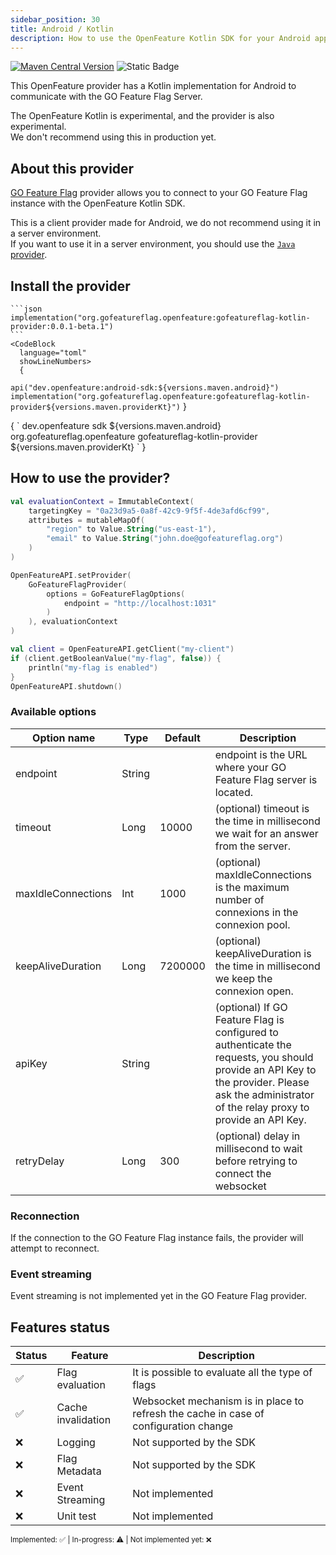 ```yaml
---
sidebar_position: 30
title: Android / Kotlin
description: How to use the OpenFeature Kotlin SDK for your Android application
---
```


[![Maven Central Version](https://img.shields.io/maven-central/v/org.gofeatureflag.openfeature/gofeatureflag-kotlin-provider?color=blue&style=flat-square)](https://search.maven.org/artifact/org.gofeatureflag.openfeature/gofeatureflag-kotlin-provider)
![Static Badge](https://img.shields.io/badge/status-experimental-red?style=flat-square)

This OpenFeature provider has a Kotlin implementation for Android to communicate with the GO Feature
Flag Server.

The OpenFeature Kotlin is experimental, and the provider is also experimental.  
We don't recommend using this in production yet.

## About this provider

[GO Feature Flag](https://gofeatureflag.org) provider allows you to connect to your GO Feature Flag
instance with the OpenFeature Kotlin SDK.

This is a client provider made for Android, we do not recommend using it in a server environment.  
If you want to use it in a server environment, you should use
the [`Java` provider](/docs/openfeature_sdk/server_providers/openfeature_java).

## Install the provider

<Tabs groupId="code">
  <TabItem value="gradle" label="gradle">

    ```json
    implementation("org.gofeatureflag.openfeature:gofeatureflag-kotlin-provider:0.0.1-beta.1")
    ```
    <CodeBlock
      language="toml"
      showLineNumbers>
      {
`api("dev.openfeature:android-sdk:${versions.maven.android}")
implementation("org.gofeatureflag.openfeature:gofeatureflag-kotlin-provider${versions.maven.providerKt}")`
      }
    </CodeBlock>



  </TabItem>
  <TabItem value="maven" label="maven">
    <CodeBlock
      language="xml"
      showLineNumbers>
      {
`<dependency>
    <groupId>dev.openfeature</groupId>
    <artifactId>sdk</artifactId>
    <artifactId>${versions.maven.android}</artifactId>
</dependency>
<dependency>
    <groupId>org.gofeatureflag.openfeature</groupId>
    <artifactId>gofeatureflag-kotlin-provider</artifactId>
    <version>${versions.maven.providerKt}</version>
</dependency>`
      }
    </CodeBlock>
  </TabItem>
</Tabs>

## How to use the provider?

```kotlin
val evaluationContext = ImmutableContext(
    targetingKey = "0a23d9a5-0a8f-42c9-9f5f-4de3afd6cf99",
    attributes = mutableMapOf(
        "region" to Value.String("us-east-1"),
        "email" to Value.String("john.doe@gofeatureflag.org")
    )
)

OpenFeatureAPI.setProvider(
    GoFeatureFlagProvider(
        options = GoFeatureFlagOptions(
            endpoint = "http://localhost:1031"
        )
    ), evaluationContext
)

val client = OpenFeatureAPI.getClient("my-client")
if (client.getBooleanValue("my-flag", false)) {
    println("my-flag is enabled")
}
OpenFeatureAPI.shutdown()
```

### Available options

| Option name        | Type   | Default | Description                                                                                                                                                                                     |
|--------------------|--------|---------|-------------------------------------------------------------------------------------------------------------------------------------------------------------------------------------------------|
| endpoint           | String |         | endpoint is the URL where your GO Feature Flag server is located.                                                                                                                               |
| timeout            | Long   | 10000   | (optional) timeout is the time in millisecond we wait for an answer from the server.                                                                                                            |
| maxIdleConnections | Int    | 1000    | (optional) maxIdleConnections is the maximum number of connexions in the connexion pool.                                                                                                        |
| keepAliveDuration  | Long   | 7200000 | (optional) keepAliveDuration is the time in millisecond we keep the connexion open.                                                                                                             |
| apiKey             | String |         | (optional) If GO Feature Flag is configured to authenticate the requests, you should provide an API Key to the provider. Please ask the administrator of the relay proxy to provide an API Key. |
| retryDelay         | Long   | 300     | (optional) delay in millisecond to wait before retrying to connect the websocket                                                                                                                |

### Reconnection

If the connection to the GO Feature Flag instance fails, the provider will attempt to reconnect.

### Event streaming

Event streaming is not implemented yet in the GO Feature Flag provider.

## Features status

| Status | Feature            | Description                                                                          |
|--------|--------------------|--------------------------------------------------------------------------------------|
| ✅      | Flag evaluation    | It is possible to evaluate all the type of flags                                     |
| ✅      | Cache invalidation | Websocket mechanism is in place to refresh the cache in case of configuration change |
| ❌      | Logging            | Not supported by the SDK                                                             |
| ❌      | Flag Metadata      | Not supported by the SDK                                                             |
| ❌      | Event Streaming    | Not implemented                                                                      |
| ❌      | Unit test          | Not implemented                                                                      |

<sub>Implemented: ✅ | In-progress: ⚠️ | Not implemented yet: ❌</sub>
